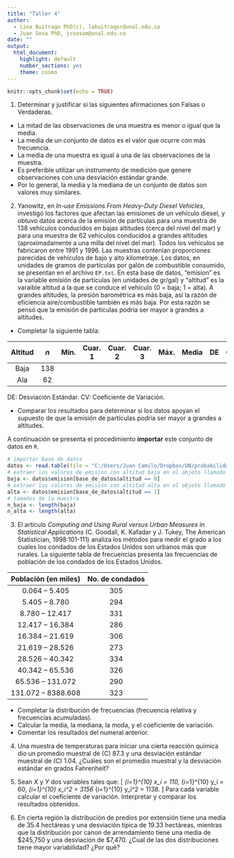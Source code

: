 ---
title: "Taller 4"
author: 
  - Lina Buitrago PhD(c), labuitragor@unal.edu.co
  - Juan Sosa PhD, jcsosam@unal.edu.co
date: ""
output:
  html_document:
    highlight: default
    number_sections: yes
    theme: cosmo
---


```{r setup, include=FALSE}
knitr::opts_chunk$set(echo = TRUE)
```

1. Determinar y justificar si las siguientes afirmaciones son Falsas o Verdaderas.

- La mitad de las observaciones de una muestra es menor o igual que la media. 
- La media   de un conjunto de datos es el valor que ocurre con más frecuencia.
- La media   de una muestra es igual a una de las observaciones de la muestra.
- Es preferible utilizar un instrumento de medición que genere observaciones con una desviación estándar grande.
- Por lo general, la media y la mediana de un conjunto de datos son valores muy similares.

2. Yanowitz, en *In-use Emissions From Heavy-Duty Diesel Vehicles*, investigó los factores que afectan las emisiones de un vehículo diesel, y obtuvo datos acerca de la emisión de partículas para una muestra de 138 vehículos conducidos en bajas altitudes (cerca del nivel del mar) y para una muestra de 62 vehículos conducidos a grandes altitudes (aproximadamente a una milla del nivel del mar). Todos los vehículos se fabricaron entre 1991 y 1996. Las muestras contenían proporciones parecidas de vehículos de bajo y alto kilometraje. Los datos, en unidades de gramos de partículas por galón de combustible consumido, se presentan en el archivo `EP.txt`. En esta base de datos, "emision" es la variable emisión de partículas (en unidades de gr/gal) y "altitud" es la varaible altitud a la que se conduce el vehículo (0 = baja; 1 = alta). A grandes altitudes, la presión barométrica es más baja, así la razón de eficiencia aire/combustible también es más baja. Por esta razón se pensó que la emisión de partículas podría ser mayor a grandes a altitudes.

- Completar la siguiente tabla:

| Altitud | $n$ | Mín. | Cuar. 1 | Cuar. 2 | Cuar. 3 | Máx. | Media | DE | CV |
|:-------:|:---:|------|---------|---------|---------|------|-------|----|----|
| Baja    | 138 |      |         |         |         |      |       |    |    |
| Ala     | 62  |      |         |         |         |      |       |    |    |

DE: Desviación Estándar. CV: Coeficiente de Variación.

- Comparar los resultados para determinar si los datos apoyan el supuesto de que la emisión de partículas podría ser mayor a grandes a altitudes.

A continuación se presenta el procedimiento **importar** este conjunto de datos en `R`.

```{r, echo=T, eval=F}
# importar base de datos
datos <- read.table(file = "C:/Users/Juan Camilo/Dropbox/UN/probabilidad_y_estadistica_2022_1/EP.txt", header = TRUE)
# extraer los valores de emision con altitud baja en el objeto llamado baja
baja <- datos$emision[base_de_datos$altitud == 0]
# extraer los valores de emision con altitud alta en el objeto llamado alta
alta <- datos$emision[base_de_datos$altitud == 1]
# tamaños de la muestra
n_baja <- length(baja)
n_alta <- length(alta)
```

3. El artículo *Computing and Using Rural versus Urban Measures in Statistical Applications* (C. Goodall, K. Kafadar y J. Tukey, The American Statistician, 1998:101-111) analiza los métodos para medir el grado a los cuales los condados de los Estados Unidos son urbanos más que rurales. La siguiente tabla de frecuencias presenta las frecuencias de población de los condados de los Estados Unidos. 

| Población (en miles) | No. de condados |
|:--------------------:|:---------------:|
| 0.064   – 5.405      | 305             |
| 5.405   – 8.780      | 294             |
| 8.780   – 12.417     | 331             |
| 12.417  – 16.384     | 286             |
| 16.384  – 21.619     | 306             |
| 21.619  – 28.526     | 273             |
| 28.526  – 40.342     | 334             |
| 40.342  – 65.536     | 326             |
| 65.536  – 131.072    | 290             |
| 131.072 – 8388.608   | 323             |

- Completar la distribución de frecuencias (frecuencia relativa y frecuencias acumuladas).
- Calcular la media, la mediana, la moda, y el coeficiente de variación.
- Comentar los resultados del numeral anterior.

4. Una muestra de temperaturas para iniciar una cierta reacción química dio un promedio muestral de (C) 87.3 y una desviación estándar muestral de (C) 1.04. ¿Cuáles son el promedio muestral y la desviación estándar en grados Fahrenheit? 

5. Sean $X$ y $Y$ dos variables tales que:
\[
\sum_{i=1}^{10} x_i = 110, \quad
\sum_{i=1}^{10} y_i = 60, \quad
\sum_{i=1}^{10} x_i^2 = 3156 \quad \text{y}\quad 
\sum_{i=1}^{10} y_i^2 = 1138.
\]
Para cada variable calcular el coeficiente de variación. Interpretar y comparar los resultados obtenidos.

6. En cierta región la distribución de predios por extensión tiene una media de 35.4 hectáreas y una desviación típica de 19.33 hectáreas, mientras que la distribución por canon de arrendamiento tiene una media de \$245,750 y una desviación de \$7,470. ¿Cual de las dos distribuciones tiene mayor variabilidad? ¿Por qué?